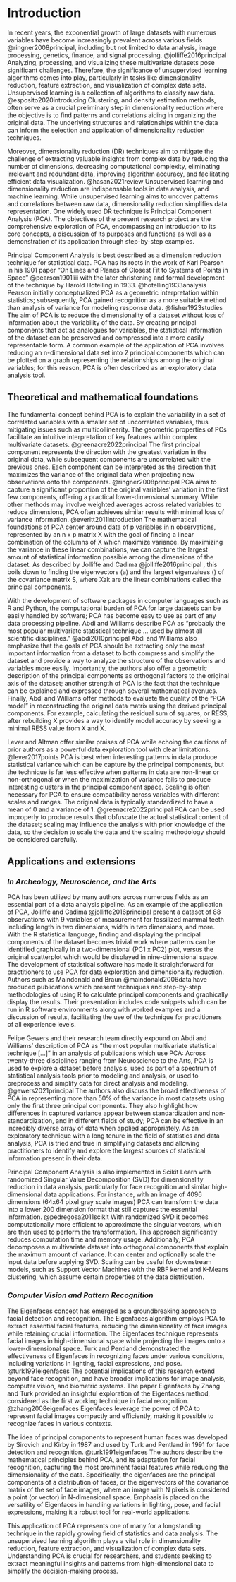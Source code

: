 # Introduction {#intro}

In recent years, the exponential growth of large datasets with numerous variables have become increasingly prevalent across various fields @ringner2008principal, including but not limited to data analysis, image processing, genetics, finance, and signal processing. @jolliffe2016principal Analyzing, processing, and visualizing these multivariate datasets pose significant challenges. Therefore, the significance of unsupervised learning algorithms comes into play, particularly in tasks like dimensionality reduction, feature extraction, and visualization of complex data sets. Unsupervised learning is a collection of algorithms to classify raw data. @esposito2020introducing Clustering, and density estimation methods, often serve as a crucial preliminary step in dimensionality reduction where the objective is to find patterns and correlations aiding in organizing the original data. The underlying structures and relationships within the data can inform the selection and application of dimensionality reduction techniques.

Moreover, dimensionality reduction (DR) techniques aim to mitigate the challenge of extracting valuable insights from complex data by reducing the number of dimensions, decreasing computational complexity, eliminating irrelevant and redundant data, improving algorithm accuracy, and facilitating efficient data visualization. @hasan2021review Unsupervised learning and dimensionality reduction are indispensable tools in data analysis, and machine learning. While unsupervised learning aims to uncover patterns and correlations between raw data, dimensionality reduction simplifies data representation. One widely used DR technique is Principal Component Analysis (PCA). The objectives of the present research project are the comprehensive exploration of PCA, encompassing an introduction to its core concepts, a discussion of its purposes and functions as well as a demonstration of its application through step-by-step examples.

Principal Component Analysis is best described as a dimension reduction technique for statistical data. PCA has its roots in the work of Karl Pearson in his 1901 paper "On Lines and Planes of Closest Fit to Systems of Points in Space" @pearson1901liii with the later christening and formal development of the technique by Harold Hotelling in 1933. @hotelling1933analysis Pearson initially conceptualized PCA as a geometric interpretation within statistics; subsequently, PCA gained recognition as a more suitable method than analysis of variance for modeling response data. @fisher1923studies The aim of PCA is to reduce the dimensionality of a dataset without loss of information about the variability of the data. By creating principal components that act as analogues for variables, the statistical information of the dataset can be preserved and compressed into a more easily representable form. A common example of the application of PCA involves reducing an n-dimensional data set into 2 principal components which can be plotted on a graph representing the relationships among the original variables; for this reason, PCA is often described as an exploratory data analysis tool.

## Theoretical and mathematical foundations

The fundamental concept behind PCA is to explain the variability in a set of correlated variables with a smaller set of uncorrelated variables, thus mitigating issues such as multicollinearity. The geometric properties of PCs facilitate an intuitive interpretation of key features within complex multivariate datasets. @greenacre2022principal The first principal component represents the direction with the greatest variation in the original data, while subsequent components are uncorrelated with the previous ones. Each component can be interpreted as the direction that maximizes the variance of the original data when projecting new observations onto the components. @ringner2008principal PCA aims to capture a significant proportion of the original variables' variation in the first few components, offering a practical lower-dimensional summary. While other methods may involve weighted averages across related variables to reduce dimensions, PCA often achieves similar results with minimal loss of variance information. @everitt2011introduction The mathematical foundations of PCA center around data of p variables in n observations, represented by an n x p matrix X with the goal of finding a linear combination of the columns of X which maximize variance. By maximizing the variance in these linear combinations, we can capture the largest amount of statistical information possible among the dimensions of the dataset. As described by Jolliffe and Cadima @jolliffe2016principal , this boils down to finding the eigenvectors (a) and the largest eigenvalues () of the covariance matrix S, where Xak are the linear combinations called the principal components. 

With the development of software packages in computer languages such as R and Python, the computational burden of PCA for large datasets can be easily handled by software; PCA has become easy to use as part of any data processing pipeline. Abdi and Williams describe PCA as "probably the most popular multivariate statistical technique ... used by almost all scientific disciplines." @abdi2010principal Abdi and Williams also emphasize that the goals of PCA should be extracting only the most important information from a dataset to both compress and simplify the dataset and provide a way to analyze the structure of the observations and variables more easily. Importantly, the authors also offer a geometric description of the principal components as orthogonal factors to the original axis of the dataset; another strength of PCA is the fact that the technique can be explained and expressed through several mathematical avenues. Finally, Abdi and Williams offer methods to evaluate the quality of the "PCA model" in reconstructing the original data matrix using the derived principal components. For example, calculating the residual sum of squares, or RESS, after rebuilding X provides a way to identify model accuracy by seeking a minimal RESS value from X and X. 

Lever and Altman offer similar praises of PCA while echoing the cautions of prior authors as a powerful data exploration tool with clear limitations. @lever2017points PCA is best when interesting patterns in data produce statistical variance which can be capture by the principal components, but the technique is far less effective when patterns in data are non-linear or non-orthogonal or when the maximization of variance fails to produce interesting clusters in the principal component space. Scaling is often necessary for PCA to ensure compatibility across variables with different scales and ranges. The original data is typically standardized to have a mean of 0 and a variance of 1. @greenacre2022principal PCA can be used improperly to produce results that obfuscate the actual statistical content of the dataset; scaling may influence the analysis with prior knowledge of the data, so the decision to scale the data and the scaling methodology should be considered carefully.

## Applications and extensions

### ***In Archeology, Neuroscience, and the Arts*** 

PCA has been utilized by many authors across numerous fields as an essential part of a data analysis pipeline. As an example of the application of PCA, Jolliffe and Cadima @jolliffe2016principal present a dataset of 88 observations with 9 variables of measurement for fossilized mammal teeth including length in two dimensions, width in two dimensions, and more. With the R statistical language, finding and displaying the principal components of the dataset becomes trivial work where patterns can be identified graphically in a two-dimensional (PC1 x PC2) plot, versus the original scatterplot which would be displayed in nine-dimensional space. The development of statistical software has made it straightforward for practitioners to use PCA for data exploration and dimensionality reduction. Authors such as Maindonald and Braun @maindonald2006data have produced publications which present techniques and step-by-step methodologies of using R to calculate principal components and graphically display the results. Their presentation includes code snippets which can be run in R software environments along with worked examples and a discussion of results, facilitating the use of the technique for practitioners of all experience levels.

Felipe Gewers and their research team directly expound on Abdi and Williams' description of PCA as "the most popular multivariate statistical technique \[\...\]" in an analysis of publications which use PCA: Across twenty-three disciplines ranging from Neuroscience to the Arts, PCA is used to explore a dataset before analysis, used as part of a spectrum of statistical analysis tools prior to modeling and analysis, or used to preprocess and simplify data for direct analysis and modeling. @gewers2021principal The authors also discuss the broad effectiveness of PCA in representing more than 50% of the variance in most datasets using only the first three principal components. They also highlight how differences in captured variance appear between standardization and non-standardization, and in different fields of study; PCA can be effective in an incredibly diverse array of data when applied appropriately. As an exploratory technique with a long tenure in the field of statistics and data analysis, PCA is tried and true in simplifying datasets and allowing practitioners to identify and explore the largest sources of statistical information present in their data.

Principal Component Analysis is also implemented in Scikit Learn with randomized Singular Value Decomposition (SVD) for dimensionality reduction in data analysis, particularly for face recognition and similar high-dimensional data applications. For instance, with an image of 4096 dimensions (64x64 pixel gray scale images) PCA can transform the data into a lower 200 dimension format that still captures the essential information. @pedregosa2011scikit With randomized SVD it becomes computationally more efficient to approximate the singular vectors, which are then used to perform the transformation. This approach significantly reduces computation time and memory usage. Additionally, PCA decomposes a multivariate dataset into orthogonal components that explain the maximum amount of variance. It can center and optionally scale the input data before applying SVD. Scaling can be useful for downstream models, such as Support Vector Machines with the RBF kernel and K-Means clustering, which assume certain properties of the data distribution.

### ***Computer Vision and Pattern Recognition***

The Eigenfaces concept has emerged as a groundbreaking approach to facial detection and recognition. The Eigenfaces algorithm employs PCA to extract essential facial features, reducing the dimensionality of face images while retaining crucial information. The Eigenfaces technique represents facial images in high-dimensional space while projecting the images onto a lower-dimensional space. Turk and Pentland demonstrated the effectiveness of Eigenfaces in recognizing faces under various conditions, including variations in lighting, facial expressions, and pose. @turk1991eigenfaces The potential implications of this research extend beyond face recognition, and have broader implications for image analysis, computer vision, and biometric systems. The paper Eigenfaces by Zhang and Turk provided an insightful exploration of the Eigenfaces method, considered as the first working technique in facial recognition. @zhang2008eigenfaces Eigenfaces leverage the power of PCA to represent facial images compactly and efficiently, making it possible to recognize faces in various contexts.

The idea of principal components to represent human faces was developed by Sirovich and Kirby in 1987 and used by Turk and Pentland in 1991 for face detection and recognition. @turk1991eigenfaces The authors describe the mathematical principles behind PCA, and its adaptation for facial recognition, capturing the most prominent facial features while reducing the dimensionality of the data. Specifically, the eigenfaces are the principal components of a distribution of faces, or the eigenvectors of the covariance matrix of the set of face images, where an image with N pixels is considered a point (or vector) in N-dimensional space. Emphasis is placed on the versatility of Eigenfaces in handling variations in lighting, pose, and facial expressions, making it a robust tool for real-world applications.

This application of PCA represents one of many for a longstanding technique in the rapidly growing field of statistics and data analysis. The unsupervised learning algorithm plays a vital role in dimensionality reduction, feature extraction, and visualization of complex data sets. Understanding PCA is crucial for researchers, and students seeking to extract meaningful insights and patterns from high-dimensional data to simplify the decision-making process.
